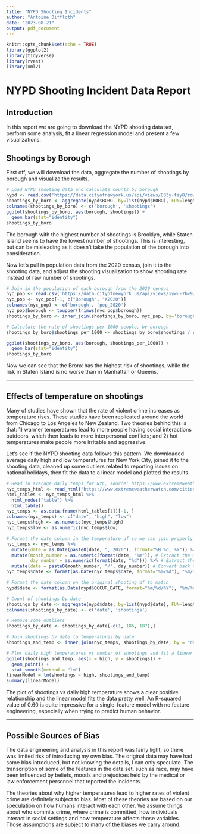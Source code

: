 ```yaml
---
title: "NYPD Shooting Incidents"
author: "Antoine Diffloth"
date: "2023-08-21"
output: pdf_document
---
```


```r
knitr::opts_chunk$set(echo = TRUE)
library(ggplot2)
library(tidyverse)
library(rvest)
library(xml2)
```

# NYPD Shooting Incident Data Report

## Introduction

In this report we are going to download the NYPD shooting data set, perform some analysis, fit a linear regression model and present a few visualizations.

## Shootings by Borough

First off, we will download the data, aggregate the number of shootings by borough and visualize the results.

```r
# Load NYPD shooting data and calculate counts by borough
nypd <- read.csv('https://data.cityofnewyork.us/api/views/833y-fsy8/rows.csv?accessType=DOWNLOAD')
shootings_by_boro <- aggregate(nypd$BORO, by=list(nypd$BORO), FUN=length)
colnames(shootings_by_boro) <- c('borough', 'shootings')
ggplot(shootings_by_boro, aes(borough, shootings)) +
  geom_bar(stat="identity")
shootings_by_boro
```
The borough with the highest number of shootings is Brooklyn, while Staten Island seems to have the lowest number of shootings. This is interesting, but can be misleading as it doesn't take the population of the borough into consideration.

Now let's pull in population data from the 2020 census, join it to the shooting data, and adjust the shooting visualization to show shooting rate instead of raw number of shootings.
```r
# Join in the population of each borough from the 2020 census
nyc_pop <- read.csv('https://data.cityofnewyork.us/api/views/xywu-7bv9/rows.csv?accessType=DOWNLOAD')
nyc_pop <- nyc_pop[-1, c("Borough", "X2020")]
colnames(nyc_pop) <- c('borough', 'pop_2020')
nyc_pop$borough <- toupper(trimws(nyc_pop$borough))
shootings_by_boro <- inner_join(shootings_by_boro, nyc_pop, by='borough')

# Calculate the rate of shootings per 1000 people, by borough
shootings_by_boro$shootings_per_1000 <- shootings_by_boro$shootings / shootings_by_boro$pop_2020 * 1000

ggplot(shootings_by_boro, aes(borough, shootings_per_1000)) +
  geom_bar(stat="identity")
shootings_by_boro
```
Now we can see that the Bronx has the highest risk of shootings, while the risk in Staten Island is no worse than in Manhattan or Queens.

---

## Effects of temperature on shootings

Many of studies have shown that the rate of violent crime increases as temperature rises. These studies have been replicated around the world from Chicago to Los Angeles to New Zealand. Two theories behind this is that: 1) warmer temperatures lead to more people having social interactions outdoors, which then leads to more interpersonal conflicts; and 2) hot temperatures make people more irritable and aggressive.

Let's see if the NYPD shooting data follows this pattern. We downloaded average daily high and low temperatures for New York City, joined it to the shooting data, cleaned up some outliers related to reporting issues on national holidays, then fit the data to a linear model and plotted the results.

```r
# Read in average daily temps for NYC, source: https://www.extremeweatherwatch.com/
nyc_temps_html <- read_html("https://www.extremeweatherwatch.com/cities/new-york/average-weather-by-day")
html_tables <- nyc_temps_html %>%
  html_nodes("table") %>%
  html_table()
nyc_temps <- as.data.frame(html_tables[1])[-1, ]
colnames(nyc_temps) <- c("date", "high", "low")
nyc_temps$high <- as.numeric(nyc_temps$high)
nyc_temps$low <- as.numeric(nyc_temps$low)

# Format the date column in the temperature df so we can join properly
nyc_temps <- nyc_temps %>%
  mutate(date = as.Date(paste0(date, ", 2020"), format="%B %d, %Y")) %>% # Add a year for conversion and convert to date
  mutate(month_number = as.numeric(format(date, "%m")), # Extract the month number
         day_number = as.numeric(format(date, "%d"))) %>% # Extract the day number (if needed)
  mutate(date = paste0(month_number, "/", day_number)) # Convert back to the desired format
nyc_temps$date <- format(as.Date(nyc_temps$date, format="%m/%d"), "%m/%d")

# Format the date column on the original shooting df to match
nypd$date <- format(as.Date(nypd$OCCUR_DATE, format="%m/%d/%Y"), "%m/%d")

# Count of shootings by date
shootings_by_date <- aggregate(nypd$date, by=list(nypd$date), FUN=length)
colnames(shootings_by_date) <- c('date', 'shootings')

# Remove some outliers
shootings_by_date <- shootings_by_date[-c(1, 186, 187),]

# Join shootings by date to temperatures by date
shootings_and_temp <- inner_join(nyc_temps, shootings_by_date, by = "date")

# Plot daily high temperatures vs number of shootings and fit a linear model
ggplot(shootings_and_temp, aes(x = high, y = shootings)) +
  geom_point() +
  stat_smooth(method = "lm")
linearModel = lm(shootings ~ high, shootings_and_temp)
summary(linearModel)
```
The plot of shootings vs daily high temperature shows a clear positive relationship and the linear model fits the data pretty well. An R-squared value of 0.60 is quite impressive for a single-feature model with no feature engineering, especially when trying to predict human behavior.

---

## Possible Sources of Bias

The data engineering and analysis in this report was fairly light, so there was limited risk of introducing my own bias. The original data may have had some bias introduced, but not knowing the details, I can only speculate. The transcription of some of the features in the data set, such as race, may have been influenced by beliefs, moods and prejudices held by the medical or law enforcement personnel that reported the incidents.

The theories about why higher temperatures lead to higher rates of violent crime are definitely subject to bias. Most of these theories are based on our speculation on how humans interact with each other. We assume things about who commits crime, where crime is committed, how individuals interact in social settings and how temperature affects those variables. Those assumptions are subject to many of the biases we carry around.